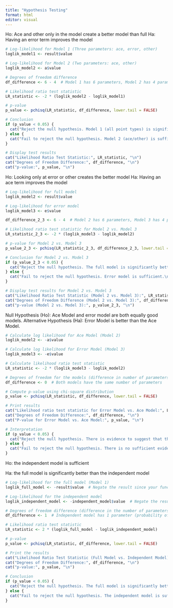 ```yaml
---
title: "Hypothesis Testing"
format: html
editor: visual
---
```


Ho: Ace and other only in the model create a better model than full Ha: Having an error term improves the model

```r
# Log-likelihood for Model 1 (Three parameters: ace, error, other)
loglik_model1 <- result$value

# Log-likelihood for Model 2 (Two parameters: ace, other)
loglik_model2 <- a$value

# Degrees of freedom difference
df_difference <- 6 - 4  # Model 1 has 6 parameters, Model 2 has 4 parameters

# Likelihood ratio test statistic
LR_statistic <- -2 * (loglik_model2 - loglik_model1)

# p-value
p_value <- pchisq(LR_statistic, df_difference, lower.tail = FALSE)

# Conclusion
if (p_value < 0.05) {
  cat("Reject the null hypothesis. Model 1 (all point types) is significantly better.\n")
} else {
  cat("Fail to reject the null hypothesis. Model 2 (ace/other) is sufficient.\n")
}

# Display test results
cat("Likelihood Ratio Test Statistic:", LR_statistic, "\n")
cat("Degrees of Freedom Difference:", df_difference, "\n")
cat("p-value:", p_value, "\n")

```

Ho: Looking only at error or other creates the better model Ha: Having an ace term improves the model

```r
# Log-likelihood for full model
loglik_model2 <- result$value

# Log-likelihood for error model
loglik_model3 <- e$value

df_difference_2_3 <- 6 - 4  # Model 2 has 6 parameters, Model 3 has 4 parameters

# Likelihood ratio test statistic for Model 2 vs. Model 3
LR_statistic_2_3 <- -2 * (loglik_model3 - loglik_model2)

# p-value for Model 2 vs. Model 3
p_value_2_3 <- pchisq(LR_statistic_2_3, df_difference_2_3, lower.tail = FALSE)

# Conclusion for Model 2 vs. Model 3
if (p_value_2_3 < 0.05) {
  cat("Reject the null hypothesis. The full model is significantly better than error model.\n")
} else {
  cat("Fail to reject the null hypothesis. Error model is sufficient.\n")
}

# Display test results for Model 2 vs. Model 3
cat("Likelihood Ratio Test Statistic (Model 2 vs. Model 3):", LR_statistic_2_3, "\n")
cat("Degrees of Freedom Difference (Model 2 vs. Model 3):", df_difference_2_3, "\n")
cat("p-value (Model 2 vs. Model 3):", p_value_2_3, "\n")

```

Null Hypothesis (Ho): Ace Model and error model are both equally good models. Alternative Hypothesis (Ha): Error Model is better than the Ace Model.

```r
# Calculate log likelihood for Ace Model (Model 2)
loglik_model2 <- -a$value

# Calculate log likelihood for Error Model (Model 3)
loglik_model3 <- -e$value

# Calculate likelihood ratio test statistic
LR_statistic <- -2 * (loglik_model3 - loglik_model2)

# Degrees of freedom for the models (difference in number of parameters)
df_difference <- 0  # Both models have the same number of parameters

# Compute p-value using chi-square distribution
p_value <- pchisq(LR_statistic, df_difference, lower.tail = FALSE)

# Print results
cat("Likelihood ratio test statistic for Error Model vs. Ace Model:", LR_statistic, "\n")
cat("Degrees of Freedom Difference:", df_difference, "\n")
cat("P-value for Error Model vs. Ace Model:", p_value, "\n")

# Interpretation
if (p_value < 0.05) {
  cat("Reject the null hypothesis. There is evidence to suggest that the Error Model provides a significantly better fit to the data compared to the Ace Model.\n")
} else {
  cat("Fail to reject the null hypothesis. There is no sufficient evidence to conclude that the Error Model is superior to the Ace Model in explaining the observed data patterns.\n")
}

```

Ho: the independent model is sufficient

Ha: the full model is significantly better than the independent model

```r
# Log-likelihood for the full model (Model 1)
loglik_full_model <- -result$value  # Negate the result since your function returns negative log-likelihood

# Log-likelihood for the independent model
loglik_independent_model <- -independent_model$value  # Negate the result since your function returns negative log-likelihood

# Degrees of freedom difference (difference in the number of parameters)
df_difference <- 1  # Independent model has 1 parameter (probability of an ace event)

# Likelihood ratio test statistic
LR_statistic <- 2 * (loglik_full_model - loglik_independent_model)

# p-value
p_value <- pchisq(LR_statistic, df_difference, lower.tail = FALSE)

# Print the results
cat("Likelihood Ratio Test Statistic (Full Model vs. Independent Model):", LR_statistic, "\n")
cat("Degrees of Freedom Difference:", df_difference, "\n")
cat("p-value:", p_value, "\n")

# Conclusion
if (p_value < 0.05) {
  cat("Reject the null hypothesis. The full model is significantly better than the independent model.\n")
} else {
  cat("Fail to reject the null hypothesis. The independent model is sufficient.\n")
}
```
